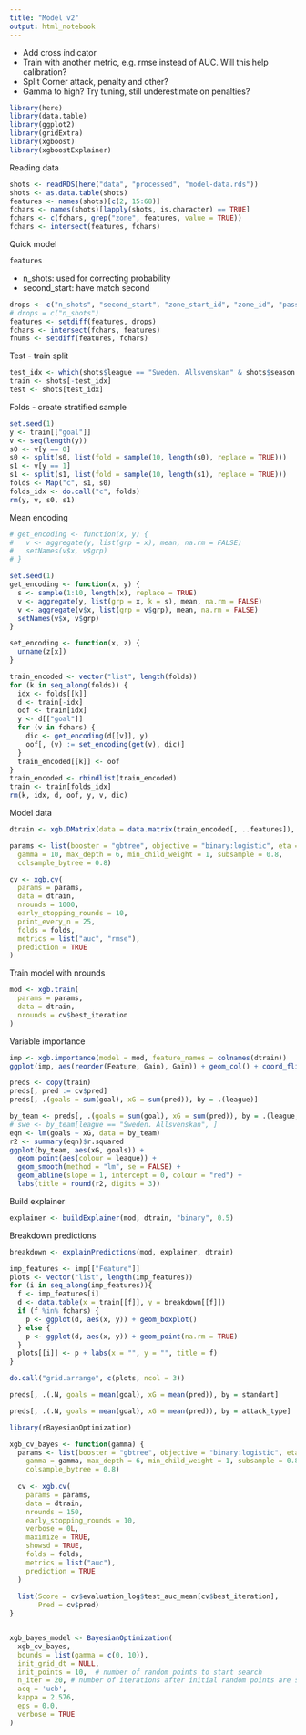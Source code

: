```yaml
---
title: "Model v2"
output: html_notebook
---
```


* Add cross indicator
* Train with another metric, e.g. rmse instead of AUC. Will this help calibration?
* Split Corner attack, penalty and other?
* Gamma to high? Try tuning, still underestimate on penalties?

```r
library(here)
library(data.table)
library(ggplot2)
library(gridExtra)
library(xgboost)
library(xgboostExplainer)
```

Reading data

```r
shots <- readRDS(here("data", "processed", "model-data.rds"))
shots <- as.data.table(shots)
features <- names(shots)[c(2, 15:68)]
fchars <- names(shots)[lapply(shots, is.character) == TRUE]
fchars <- c(fchars, grep("zone", features, value = TRUE))
fchars <- intersect(features, fchars)
```

Quick model

```r
features
```

* n_shots: used for correcting probability
* second_start: have match second

```r
drops <- c("n_shots", "second_start", "zone_start_id", "zone_id", "pass_1_zone_id", "pass_2_zone_id")
# drops = c("n_shots")
features <- setdiff(features, drops)
fchars <- intersect(fchars, features)
fnums <- setdiff(features, fchars)
```

Test - train split

```r
test_idx <- which(shots$league == "Sweden. Allsvenskan" & shots$season == 2018)
train <- shots[-test_idx]
test <- shots[test_idx]
```

Folds - create stratified sample

```r
set.seed(1)
y <- train[["goal"]]
v <- seq(length(y))
s0 <- v[y == 0]
s0 <- split(s0, list(fold = sample(10, length(s0), replace = TRUE)))
s1 <- v[y == 1]
s1 <- split(s1, list(fold = sample(10, length(s1), replace = TRUE)))
folds <- Map("c", s1, s0)
folds_idx <- do.call("c", folds)
rm(y, v, s0, s1)
```

Mean encoding

```r
# get_encoding <- function(x, y) {
#   v <- aggregate(y, list(grp = x), mean, na.rm = FALSE)
#   setNames(v$x, v$grp)
# }

set.seed(1)
get_encoding <- function(x, y) {
  s <- sample(1:10, length(x), replace = TRUE)
  v <- aggregate(y, list(grp = x, k = s), mean, na.rm = FALSE)
  v <- aggregate(v$x, list(grp = v$grp), mean, na.rm = FALSE)
  setNames(v$x, v$grp)
}

set_encoding <- function(x, z) {
  unname(z[x])
}

train_encoded <- vector("list", length(folds))
for (k in seq_along(folds)) {
  idx <- folds[[k]]
  d <- train[-idx]
  oof <- train[idx]
  y <- d[["goal"]]
  for (v in fchars) {
    dic <- get_encoding(d[[v]], y)
    oof[, (v) := set_encoding(get(v), dic)]
  }
  train_encoded[[k]] <- oof
}
train_encoded <- rbindlist(train_encoded)
train <- train[folds_idx]
rm(k, idx, d, oof, y, v, dic)
```

Model  data

```r
dtrain <- xgb.DMatrix(data = data.matrix(train_encoded[, ..features]), label = train_encoded$goal, missing = NA)

params <- list(booster = "gbtree", objective = "binary:logistic", eta = 0.1,
  gamma = 10, max_depth = 6, min_child_weight = 1, subsample = 0.8,
  colsample_bytree = 0.8)

cv <- xgb.cv(
  params = params,
  data = dtrain,
  nrounds = 1000,
  early_stopping_rounds = 10,
  print_every_n = 25,
  folds = folds,
  metrics = list("auc", "rmse"),
  prediction = TRUE
)
```

Train model with nrounds

```r
mod <- xgb.train(
  params = params,
  data = dtrain,
  nrounds = cv$best_iteration
)
```

Variable importance

```r
imp <- xgb.importance(model = mod, feature_names = colnames(dtrain))
ggplot(imp, aes(reorder(Feature, Gain), Gain)) + geom_col() + coord_flip()
```

```r
preds <- copy(train)
preds[, pred := cv$pred]
preds[, .(goals = sum(goal), xG = sum(pred)), by = .(league)]
```

```r
by_team <- preds[, .(goals = sum(goal), xG = sum(pred)), by = .(league, team_id)]
# swe <- by_team[league == "Sweden. Allsvenskan", ]
eqn <- lm(goals ~ xG, data = by_team)
r2 <- summary(eqn)$r.squared
ggplot(by_team, aes(xG, goals)) +
  geom_point(aes(colour = league)) +
  geom_smooth(method = "lm", se = FALSE) +
  geom_abline(slope = 1, intercept = 0, colour = "red") +
  labs(title = round(r2, digits = 3))
```

Build explainer

```r
explainer <- buildExplainer(mod, dtrain, "binary", 0.5)
```

Breakdown predictions

```r
breakdown <- explainPredictions(mod, explainer, dtrain)
```

```r
imp_features <- imp[["Feature"]]
plots <- vector("list", length(imp_features))
for (i in seq_along(imp_features)){
  f <- imp_features[i]
  d <- data.table(x = train[[f]], y = breakdown[[f]])
  if (f %in% fchars) {
    p <- ggplot(d, aes(x, y)) + geom_boxplot()
  } else {
    p <- ggplot(d, aes(x, y)) + geom_point(na.rm = TRUE)
  }
  plots[[i]] <- p + labs(x = "", y = "", title = f)
}

do.call("grid.arrange", c(plots, ncol = 3))
```

```r
preds[, .(.N, goals = mean(goal), xG = mean(pred)), by = standart]
```

```r
preds[, .(.N, goals = mean(goal), xG = mean(pred)), by = attack_type]
```

```r
library(rBayesianOptimization)

xgb_cv_bayes <- function(gamma) {
  params <- list(booster = "gbtree", objective = "binary:logistic", eta = 0.1,
    gamma = gamma, max_depth = 6, min_child_weight = 1, subsample = 0.8,
    colsample_bytree = 0.8)
  
  cv <- xgb.cv(
    params = params,
    data = dtrain,
    nrounds = 150,
    early_stopping_rounds = 10,
    verbose = 0L,
    maximize = TRUE,
    showsd = TRUE,
    folds = folds,
    metrics = list("auc"),
    prediction = TRUE
  )
  
  list(Score = cv$evaluation_log$test_auc_mean[cv$best_iteration],
       Pred = cv$pred)
}


xgb_bayes_model <- BayesianOptimization(
  xgb_cv_bayes,
  bounds = list(gamma = c(0, 10)),
  init_grid_dt = NULL,
  init_points = 10,  # number of random points to start search
  n_iter = 20, # number of iterations after initial random points are set
  acq = 'ucb',
  kappa = 2.576,
  eps = 0.0,
  verbose = TRUE
)
```
